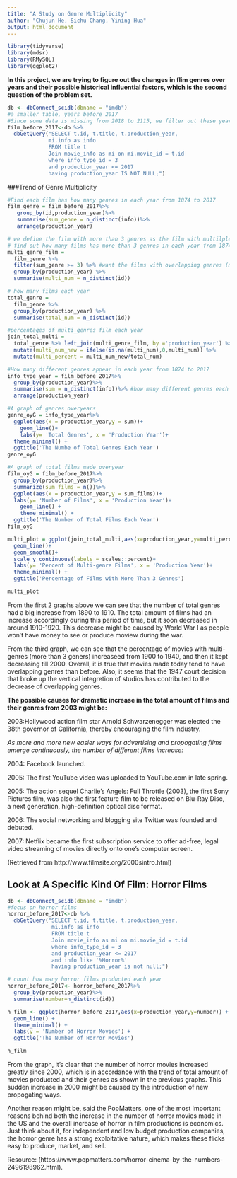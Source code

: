 ```yaml
---
title: "A Study on Genre Multiplicity"
author: "Chujun He, Sichu Chang, Yining Hua"
output: html_document
---
```

```r
library(tidyverse)
library(mdsr)
library(RMySQL)
library(ggplot2)
```

**In this project, we are trying to figure out the changes in flim genres over years and their possible historical influential factors, which is the second question of the problem set.**

```r
db <- dbConnect_scidb(dbname = "imdb")
#a smaller table, years before 2017
#Since some data is missing from 2018 to 2115, we filter out these years' data
film_before_2017<-db %>%
  dbGetQuery("SELECT t.id, t.title, t.production_year,
             mi.info as info
             FROM title t
             Join movie_info as mi on mi.movie_id = t.id
             where info_type_id = 3
             and production_year <= 2017
             having production_year IS NOT NULL;")
```

###Trend of Genre Multiplicity 

```r
#Find each film has how many genres in each year from 1874 to 2017
film_genre = film_before_2017%>%
   group_by(id,production_year)%>%
   summarise(sum_genre = n_distinct(info))%>%
   arrange(production_year)
```

```r
# we define the film with more than 3 genres as the film with multilple genres and 
# find out how many films has more than 3 genres in each year from 1874 to 2017
multi_genre_film = 
  film_genre %>% 
  filter(sum_genre >= 3) %>% #want the films with overlapping genres (more than 3)
  group_by(production_year) %>% 
  summarise(multi_num = n_distinct(id))
```

```r
# how many films each year
total_genre = 
  film_genre %>% 
  group_by(production_year) %>% 
  summarise(total_num = n_distinct(id))
```


```r
#percentages of multi_genres film each year
join_total_multi = 
  total_genre %>% left_join(multi_genre_film, by ='production_year') %>%
  mutate(multi_num_new = ifelse(is.na(multi_num),0,multi_num)) %>%
  mutate(multi_percent = multi_num_new/total_num)
```

```r
#How many different genres appear in each year from 1874 to 2017 
info_type_year = film_before_2017%>%
  group_by(production_year)%>%
  summarise(sum = n_distinct(info))%>% #how many different genres each year
  arrange(production_year)
```

```r
#A graph of genres overyears
genre_oyG = info_type_year%>%
  ggplot(aes(x = production_year,y = sum))+
    geom_line()+
    labs(y= 'Total Genres', x = 'Production Year')+
  theme_minimal() +
  ggtitle('The Numbe of Total Genres Each Year')
genre_oyG
```

```r
#A graph of total films made overyear
film_oyG = film_before_2017%>%
  group_by(production_year)%>%
  summarize(sum_films = n())%>%
  ggplot(aes(x = production_year,y = sum_films))+
  labs(y= 'Number of Films', x = 'Production Year')+
    geom_line() +
    theme_minimal() +
  ggtitle('The Number of Total Films Each Year')
film_oyG
```

```r
multi_plot = ggplot(join_total_multi,aes(x=production_year,y=multi_percent))+
  geom_line()+
  geom_smooth()+
  scale_y_continuous(labels = scales::percent)+
  labs(y= 'Percent of Multi-genre Films', x = 'Production Year')+
  theme_minimal() +
  ggtitle('Percentage of Films with More Than 3 Genres')

multi_plot
```

From the first 2 graphs above we can see that the number of total genres had a big increase from 1890 to 1910. The total amount of films had an increase accordingly during this period of time, but it soon decreased in around 1910-1920. This decrease might be caused by World War I as people won't have money to see or produce moview during the war.

From the third graph, we can see that the percentage of movies with multi-genres (more than 3 geners) increaseed from 1900 to 1940, and then it kept decreasing till 2000. 
Overall, it is true that movies made today tend to have overlapping genres than before. Also, it seems that the 1947 court decision that broke up the vertical integretion of studios has contributed to the decrease of overlapping genres. 

**The possible causes for dramatic increase in the total amount of films and their genres from 2003 might be:**

2003:Hollywood action film star Arnold Schwarzenegger was elected the 38th governor of California, thereby encouraging the film industry.

*As more and more new easier ways for advertising and propogating films emerge continuously, the number of different films increase:*

2004: Facebook launched. 

2005: The first YouTube video was uploaded to YouTube.com in late spring.

2005: The action sequel Charlie's Angels: Full Throttle (2003), the first Sony Pictures film, was also the first feature film to be released on Blu-Ray Disc, a next generation, high-definition optical disc format. 

2006: The social networking and blogging site Twitter was founded and debuted.

2007: Netflix became the first subscription service to offer ad-free, legal video streaming of movies directly onto one’s computer screen.

(Retrieved from http://www.filmsite.org/2000sintro.html)

## Look at A Specific Kind Of Film: Horror Films
```r
db <- dbConnect_scidb(dbname = "imdb")
#focus on horror films
horror_before_2017<-db %>%
  dbGetQuery("SELECT t.id, t.title, t.production_year,
              mi.info as info
              FROM title t
              Join movie_info as mi on mi.movie_id = t.id
              where info_type_id = 3 
              and production_year <= 2017
              and info like '%Horror%'
              having production_year is not null;")

# count how many horror films producted each year
horror_before_2017<- horror_before_2017%>%
  group_by(production_year)%>%
  summarise(number=n_distinct(id))
```

```r
h_film <- ggplot(horror_before_2017,aes(x=production_year,y=number)) + 
  geom_line() + 
  theme_minimal() +
  labs(y = 'Number of Horror Movies') +
  ggtitle('The Number of Horror Movies')

h_film
```

From the graph, it's clear that the number of horror movies increased greatly since 2000, which is in accordance with the trend of total amount of movies producted and their genres as shown in the previous graphs. This sudden increase in 2000 might be caused by the introduction of new propogating ways.

Another reason might be, said the PopMatters, one of the most important reasons behind both the increase in the number of horror movies made in the US and the overall increase of horror in film productions is economics. Just think about it, for independent and low budget production companies, the horror genre has a strong exploitative nature, which makes these flicks easy to produce, market, and sell.

Resource: (https://www.popmatters.com/horror-cinema-by-the-numbers-2496198962.html).